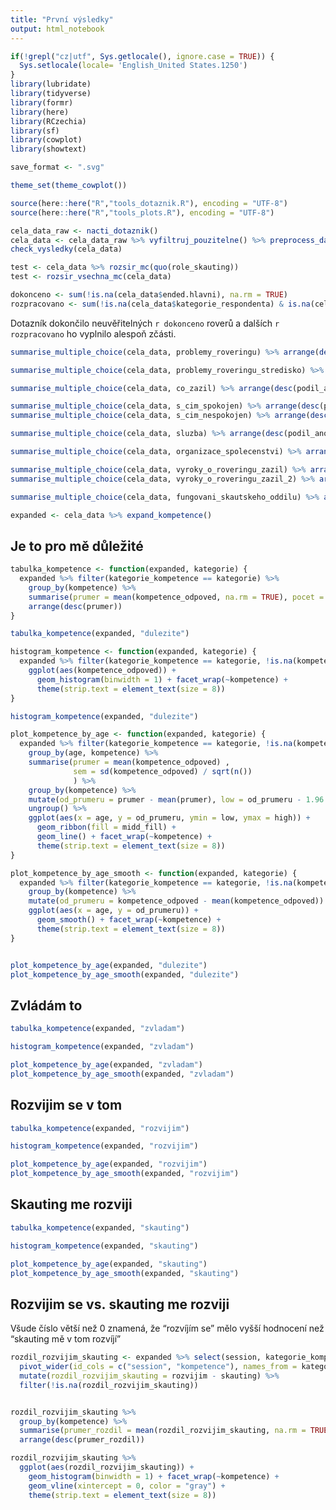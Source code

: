 ---
title: "První výsledky"
output: html_notebook
---

```{r setup}
if(!grepl("cz|utf", Sys.getlocale(), ignore.case = TRUE)) {
  Sys.setlocale(locale= 'English_United States.1250')
}
library(lubridate)
library(tidyverse)
library(formr)
library(here)
library(RCzechia)
library(sf)
library(cowplot)
library(showtext)

save_format <- ".svg"

theme_set(theme_cowplot())

source(here::here("R","tools_dotaznik.R"), encoding = "UTF-8")
source(here::here("R","tools_plots.R"), encoding = "UTF-8")

```

```{r}
cela_data_raw <- nacti_dotaznik()
cela_data <- cela_data_raw %>% vyfiltruj_pouzitelne() %>% preprocess_dat(verbose = FALSE)  
check_vysledky(cela_data)
```


```{r}
test <- cela_data %>% rozsir_mc(quo(role_skauting))
test <- rozsir_vsechna_mc(cela_data)
```


```{r}
dokonceno <- sum(!is.na(cela_data$ended.hlavni), na.rm = TRUE)
rozpracovano <- sum(!is.na(cela_data$kategorie_respondenta) & is.na(cela_data$ended.hlavni))
```

Dotazník dokončilo neuvěřitelných `r dokonceno` roverů a dalších `r rozpracovano` ho vyplnilo alespoň zčásti.


```{r}
summarise_multiple_choice(cela_data, problemy_roveringu) %>% arrange(desc(podil_ano))
```

```{r}
summarise_multiple_choice(cela_data, problemy_roveringu_stredisko) %>% arrange(desc(podil_ano))
```

```{r}
summarise_multiple_choice(cela_data, co_zazil) %>% arrange(desc(podil_ano))
```

```{r}
summarise_multiple_choice(cela_data, s_cim_spokojen) %>% arrange(desc(podil_ano))
summarise_multiple_choice(cela_data, s_cim_nespokojen) %>% arrange(desc(podil_ano))

```

```{r}
summarise_multiple_choice(cela_data, sluzba) %>% arrange(desc(podil_ano))

```


```{r}
summarise_multiple_choice(cela_data, organizace_spolecenstvi) %>% arrange(desc(podil_ano))

```

```{r}
summarise_multiple_choice(cela_data, vyroky_o_roveringu_zazil) %>% arrange(desc(podil_ano))
summarise_multiple_choice(cela_data, vyroky_o_roveringu_zazil_2) %>% arrange(desc(podil_ano))

```

```{r}
summarise_multiple_choice(cela_data, fungovani_skautskeho_oddilu) %>% arrange(desc(podil_ano))
```


```{r}
expanded <- cela_data %>% expand_kompetence()
```

## Je to pro mě důležité

```{r}
tabulka_kompetence <- function(expanded, kategorie) {
  expanded %>% filter(kategorie_kompetence == kategorie) %>%
    group_by(kompetence) %>%
    summarise(prumer = mean(kompetence_odpoved, na.rm = TRUE), pocet = sum(!is.na(kompetence_odpoved))) %>%
    arrange(desc(prumer))
}

tabulka_kompetence(expanded, "dulezite")
```

```{r}
histogram_kompetence <- function(expanded, kategorie) {
  expanded %>% filter(kategorie_kompetence == kategorie, !is.na(kompetence_odpoved)) %>%
    ggplot(aes(kompetence_odpoved)) +
      geom_histogram(binwidth = 1) + facet_wrap(~kompetence) +
      theme(strip.text = element_text(size = 8))
}

histogram_kompetence(expanded, "dulezite")
```

```{r}
plot_kompetence_by_age <- function(expanded, kategorie) {
  expanded %>% filter(kategorie_kompetence == kategorie, !is.na(kompetence_odpoved), age >= 15, age <= 26) %>%
    group_by(age, kompetence) %>%
    summarise(prumer = mean(kompetence_odpoved) ,
              sem = sd(kompetence_odpoved) / sqrt(n())
              ) %>%
    group_by(kompetence) %>%
    mutate(od_prumeru = prumer - mean(prumer), low = od_prumeru - 1.96 * sem, high = od_prumeru + 1.96 * sem) %>%
    ungroup() %>%
    ggplot(aes(x = age, y = od_prumeru, ymin = low, ymax = high)) +
      geom_ribbon(fill = midd_fill) +
      geom_line() + facet_wrap(~kompetence) +
      theme(strip.text = element_text(size = 8))
}

plot_kompetence_by_age_smooth <- function(expanded, kategorie) {
  expanded %>% filter(kategorie_kompetence == kategorie, !is.na(kompetence_odpoved), age >= 15, age <= 26) %>%
    group_by(kompetence) %>%
    mutate(od_prumeru = kompetence_odpoved - mean(kompetence_odpoved)) %>%
    ggplot(aes(x = age, y = od_prumeru)) +
      geom_smooth() + facet_wrap(~kompetence) +
      theme(strip.text = element_text(size = 8)) 
}


plot_kompetence_by_age(expanded, "dulezite")
plot_kompetence_by_age_smooth(expanded, "dulezite")
```

## Zvládám to

```{r}
tabulka_kompetence(expanded, "zvladam")
```

```{r}
histogram_kompetence(expanded, "zvladam")
```


```{r}
plot_kompetence_by_age(expanded, "zvladam")
plot_kompetence_by_age_smooth(expanded, "zvladam")
```

## Rozvijim se v tom

```{r}
tabulka_kompetence(expanded, "rozvijim")
```

```{r}
histogram_kompetence(expanded, "rozvijim")
```

```{r}
plot_kompetence_by_age(expanded, "rozvijim")
plot_kompetence_by_age_smooth(expanded, "rozvijim")
```

## Skauting me rozviji

```{r}
tabulka_kompetence(expanded, "skauting")
```

```{r}
histogram_kompetence(expanded, "skauting")
```

```{r}
plot_kompetence_by_age(expanded, "skauting")
plot_kompetence_by_age_smooth(expanded, "skauting")
```

## Rozvijim se vs. skauting me rozviji

Všude číslo větší než 0 znamená, že "rozvíjím se" mělo vyšší hodnocení než "skauting mě v tom rozvíjí"

```{r}
rozdil_rozvijim_skauting <- expanded %>% select(session, kategorie_kompetence, kompetence_odpoved, kompetence) %>% filter(kategorie_kompetence %in% c("rozvijim","skauting")) %>%
  pivot_wider(id_cols = c("session", "kompetence"), names_from = kategorie_kompetence, values_from = kompetence_odpoved) %>%
  mutate(rozdil_rozvijim_skauting = rozvijim - skauting) %>%
  filter(!is.na(rozdil_rozvijim_skauting))


rozdil_rozvijim_skauting %>%
  group_by(kompetence) %>%
  summarise(prumer_rozdil = mean(rozdil_rozvijim_skauting, na.rm = TRUE), pocet = sum(!is.na(rozdil_rozvijim_skauting))) %>%
  arrange(desc(prumer_rozdil))


```

```{r}
rozdil_rozvijim_skauting %>%
  ggplot(aes(rozdil_rozvijim_skauting)) +
    geom_histogram(binwidth = 1) + facet_wrap(~kompetence) +
    geom_vline(xintercept = 0, color = "gray") +
    theme(strip.text = element_text(size = 8))
```

```{r}

```

